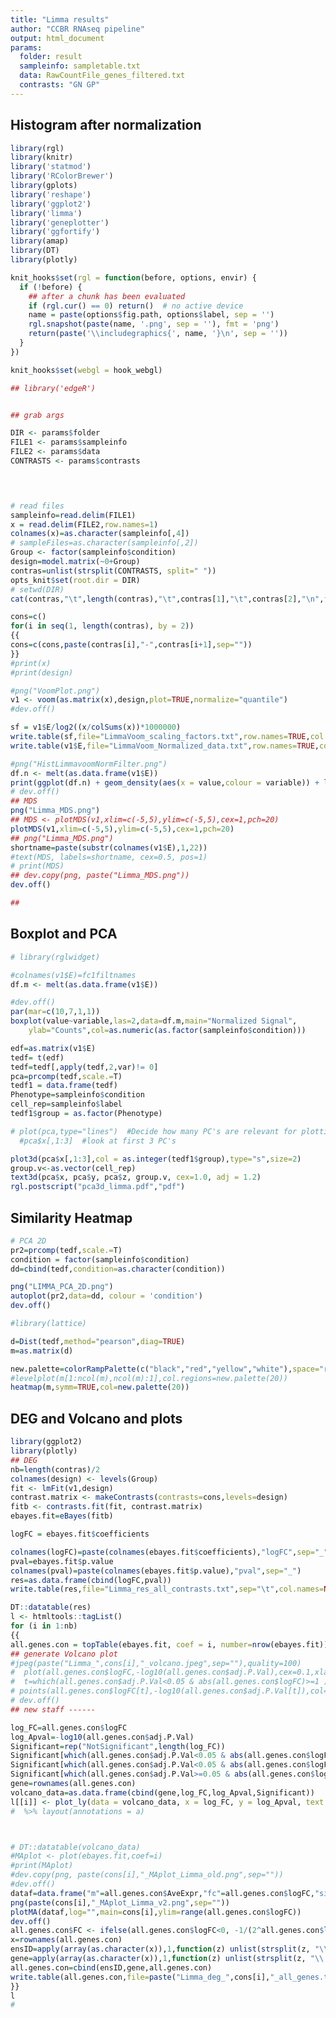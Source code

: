 ```yaml
---
title: "Limma results"
author: "CCBR RNAseq pipeline"
output: html_document
params:
  folder: result
  sampleinfo: sampletable.txt
  data: RawCountFile_genes_filtered.txt
  contrasts: "GN GP"
---
```


## **Histogram after normalization**


```r

library(rgl)
library(knitr)
library('statmod')
library('RColorBrewer') 
library(gplots)
library('reshape') 
library('ggplot2')
library('limma')
library('geneplotter')
library('ggfortify')
library(amap)
library(DT)
library(plotly)

knit_hooks$set(rgl = function(before, options, envir) {
  if (!before) {
    ## after a chunk has been evaluated
    if (rgl.cur() == 0) return()  # no active device
    name = paste(options$fig.path, options$label, sep = '')
    rgl.snapshot(paste(name, '.png', sep = ''), fmt = 'png')
    return(paste('\\includegraphics{', name, '}\n', sep = ''))
  }
})

knit_hooks$set(webgl = hook_webgl)
```


```r
## library('edgeR')


## grab args

DIR <- params$folder
FILE1 <- params$sampleinfo
FILE2 <- params$data
CONTRASTS <- params$contrasts



 
# read files
sampleinfo=read.delim(FILE1)
x = read.delim(FILE2,row.names=1)
colnames(x)=as.character(sampleinfo[,4])
# sampleFiles=as.character(sampleinfo[,2])
Group <- factor(sampleinfo$condition)
design=model.matrix(~0+Group)
contras=unlist(strsplit(CONTRASTS, split=" "))  
opts_knit$set(root.dir = DIR)
# setwd(DIR)
cat(contras,"\t",length(contras),"\t",contras[1],"\t",contras[2],"\n",file="readcontraLimma.txt")

cons=c()
for(i in seq(1, length(contras), by = 2))
{{
cons=c(cons,paste(contras[i],"-",contras[i+1],sep=""))
}}
#print(x)
#print(design)

#png("VoomPlot.png")
v1 <- voom(as.matrix(x),design,plot=TRUE,normalize="quantile")
#dev.off()

sf = v1$E/log2((x/colSums(x))*1000000)
write.table(sf,file="LimmaVoom_scaling_factors.txt",row.names=TRUE,col.names=NA,sep="\t",quote=FALSE)
write.table(v1$E,file="LimmaVoom_Normalized_data.txt",row.names=TRUE,col.names=NA,sep="\t",quote=FALSE)

#png("HistLimmavoomNormFilter.png")
df.n <- melt(as.data.frame(v1$E))
print(ggplot(df.n) + geom_density(aes(x = value,colour = variable)) + labs(x = NULL) + theme(legend.position='right') + ggtitle("Normalized Counts"))
# dev.off()
## MDS
png("Limma_MDS.png")
## MDS <- plotMDS(v1,xlim=c(-5,5),ylim=c(-5,5),cex=1,pch=20)
plotMDS(v1,xlim=c(-5,5),ylim=c(-5,5),cex=1,pch=20)
## png("Limma_MDS.png")
shortname=paste(substr(colnames(v1$E),1,22))
#text(MDS, labels=shortname, cex=0.5, pos=1)
# print(MDS)
## dev.copy(png, paste("Limma_MDS.png"))
dev.off()

## 
```

## **Boxplot and PCA**

```r
# library(rglwidget)

#colnames(v1$E)=fc1filtnames
df.m <- melt(as.data.frame(v1$E))

#dev.off()
par(mar=c(10,7,1,1))
boxplot(value~variable,las=2,data=df.m,main="Normalized Signal", 
  	ylab="Counts",col=as.numeric(as.factor(sampleinfo$condition)))

edf=as.matrix(v1$E)
tedf= t(edf)
tedf=tedf[,apply(tedf,2,var)!= 0]
pca=prcomp(tedf,scale.=T)
tedf1 = data.frame(tedf)
Phenotype=sampleinfo$condition
cell_rep=sampleinfo$label
tedf1$group = as.factor(Phenotype)

# plot(pca,type="lines")  #Decide how many PC's are relevant for plotting
  #pca$x[,1:3]  #look at first 3 PC's

plot3d(pca$x[,1:3],col = as.integer(tedf1$group),type="s",size=2)
group.v<-as.vector(cell_rep)
text3d(pca$x, pca$y, pca$z, group.v, cex=1.0, adj = 1.2) 
rgl.postscript("pca3d_limma.pdf","pdf")

```

## **Similarity Heatmap**
```r

# PCA 2D
pr2=prcomp(tedf,scale.=T)
condition = factor(sampleinfo$condition)
dd=cbind(tedf,condition=as.character(condition))

png("LIMMA_PCA_2D.png")
autoplot(pr2,data=dd, colour = 'condition')
dev.off()

#library(lattice) 

d=Dist(tedf,method="pearson",diag=TRUE)
m=as.matrix(d)

new.palette=colorRampPalette(c("black","red","yellow","white"),space="rgb")
#levelplot(m[1:ncol(m),ncol(m):1],col.regions=new.palette(20))
heatmap(m,symm=TRUE,col=new.palette(20))

```

## **DEG and Volcano and plots** 

```r
library(ggplot2)
library(plotly)
## DEG
nb=length(contras)/2
colnames(design) <- levels(Group)
fit <- lmFit(v1,design)
contrast.matrix <- makeContrasts(contrasts=cons,levels=design)
fitb <- contrasts.fit(fit, contrast.matrix)
ebayes.fit=eBayes(fitb)

logFC = ebayes.fit$coefficients

colnames(logFC)=paste(colnames(ebayes.fit$coefficients),"logFC",sep="_")
pval=ebayes.fit$p.value
colnames(pval)=paste(colnames(ebayes.fit$p.value),"pval",sep="_")
res=as.data.frame(cbind(logFC,pval))
write.table(res,file="Limma_res_all_contrasts.txt",sep="\t",col.names=NA)

DT::datatable(res)
l <- htmltools::tagList()
for (i in 1:nb)
{{
all.genes.con = topTable(ebayes.fit, coef = i, number=nrow(ebayes.fit))
## generate Volcano plot
#jpeg(paste("Limma_",cons[i],"_volcano.jpeg",sep=""),quality=100) 
#  plot(all.genes.con$logFC,-log10(all.genes.con$adj.P.Val),cex=0.1,xlab="Log Fold-Change",ylab="-log10 Adj P-Value",main=paste('Volcano Plot for ',cons[i],sep=""))
#  t=which(all.genes.con$adj.P.Val<0.05 & abs(all.genes.con$logFC)>=1 )
# points(all.genes.con$logFC[t],-log10(all.genes.con$adj.P.Val[t]),col="red",pch=20,cex=0.5)
# dev.off() 
## new staff ------

log_FC=all.genes.con$logFC
log_Apval=-log10(all.genes.con$adj.P.Val)
Significant=rep("NotSignificant",length(log_FC))
Significant[which(all.genes.con$adj.P.Val<0.05 & abs(all.genes.con$logFC)>=1)]="Significant&LogFoldChange"
Significant[which(all.genes.con$adj.P.Val<0.05 & abs(all.genes.con$logFC)<1)]="Significant"
Significant[which(all.genes.con$adj.P.Val>=0.05 & abs(all.genes.con$logFC)>=1)]="LogFoldChange"
gene=rownames(all.genes.con)
volcano_data=as.data.frame(cbind(gene,log_FC,log_Apval,Significant))
l[[i]] <- plot_ly(data = volcano_data, x = log_FC, y = log_Apval, text = gene, mode = "markers", color = Significant) %>% layout(title =paste("Volcano Plot for ",cons[i],sep=""),xaxis=list(title="Log2_ FC"),yaxis=list(title="Log10_Adj_pvalue")) 
#  %>% layout(annotations = a)



# DT::datatable(volcano_data)
#MAplot <- plot(ebayes.fit,coef=i)
#print(MAplot)
#dev.copy(png, paste(cons[i],"_MAplot_Limma_old.png",sep=""))
#dev.off()
dataf=data.frame("m"=all.genes.con$AveExpr,"fc"=all.genes.con$logFC,"sig"=all.genes.con$adj.P.Val<0.05)
png(paste(cons[i],"_MAplot_Limma_v2.png",sep=""))
plotMA(dataf,log="",main=cons[i],ylim=range(all.genes.con$logFC))
dev.off()
all.genes.con$FC <- ifelse(all.genes.con$logFC<0, -1/(2^all.genes.con$logFC), 2^all.genes.con$logFC)
x=rownames(all.genes.con)
ensID=apply(array(as.character(x)),1,function(z) unlist(strsplit(z, "\\|"))[1])
gene=apply(array(as.character(x)),1,function(z) unlist(strsplit(z, "\\|"))[2])
all.genes.con=cbind(ensID,gene,all.genes.con)
write.table(all.genes.con,file=paste("Limma_deg_",cons[i],"_all_genes.txt",sep=""),sep="\t",col.names=NA)
}}
l
#


```


